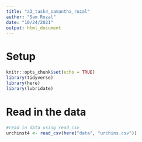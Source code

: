 ```yaml
---
title: "a3_task4_samantha_rozal"
author: "Sam Rozal"
date: "10/24/2021"
output: html_document
---
```


# Setup
```r
knitr::opts_chunk$set(echo = TRUE)
library(tidyverse)
library(here)
library(lubridate)

```

# Read in the data
```r
#read in data using read_csv
urchinst4 <- read_csv(here("data", "urchins.csv"))
```

